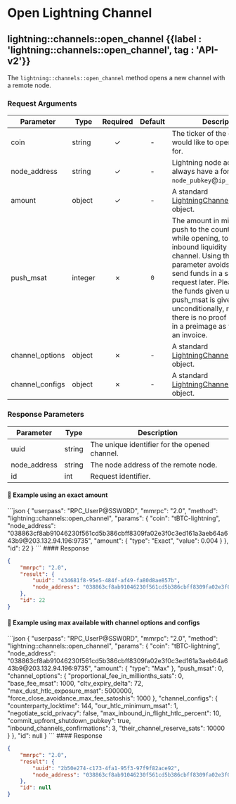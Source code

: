 
# Open Lightning Channel

## lightning::channels::open\_channel {{label : 'lightning::channels::open_channel', tag : 'API-v2'}}

The `lightning::channels::open_channel` method opens a new channel with a remote node.

### Request Arguments

| Parameter        | Type    | Required | Default | Description                                                                                                                                                                                                                                                                                                                                                                |
| ---------------- | ------- | :------: | :-----: | -------------------------------------------------------------------------------------------------------------------------------------------------------------------------------------------------------------------------------------------------------------------------------------------------------------------------------------------------------------------------- |
| coin             | string  |     ✓    |    -    | The ticker of the coin you would like to open a channel for.                                                                                                                                                                                                                                                                                                               |
| node\_address    | string  |     ✓    |    -    | Lightning node addresses always have a format of `node_pubkey`@`ip_address`:`port`.                                                                                                                                                                                                                                                                                        |
| amount           | object  |     ✓    |    -    | A standard [LightningChannelAmount](/komodo-defi-framework/api/common_structures/lightning/#lightning-channel-amount) object.                                                                                                                                                                                                                                              |
| push\_msat       | integer |     ✗    |   `0`   | The amount in millisatoshi to push to the counterparty while opening, to create inbound liquidity for the channel. Using the `push_msat` parameter avoids having to send funds in a separate request later. Please note that the funds given using push\_msat is given unconditionally, meaning that there is no proof of payment in a preimage as with paying an invoice. |
| channel\_options | object  |     ✗    |    -    | A standard [LightningChannelOptions](/komodo-defi-framework/api/common_structures/lightning/#lightning-channel-options) object.                                                                                                                                                                                                                                            |
| channel\_configs | object  |     ✗    |    -    | A standard [LightningChannelConfig](/komodo-defi-framework/api/common_structures/lightning/#lightning-channel-config) object.                                                                                                                                                                                                                                              |

### Response Parameters

| Parameter     | Type   | Description                                   |
| ------------- | ------ | --------------------------------------------- |
| uuid          | string | The unique identifier for the opened channel. |
| node\_address | string | The node address of the remote node.          |
| id            | int    | Request identifier.                           |

#### 📌 Example using an exact amount

<CodeGroup title="Open Channel (Exact Amount)" tag="POST" label="open_channel" mm2MethodDecorate="true">
  ```json
  {
    "userpass": "RPC_UserP@SSW0RD",
    "mmrpc": "2.0",
    "method": "lightning::channels::open_channel",
    "params": {
      "coin": "tBTC-lightning",
      "node_address": "038863cf8ab91046230f561cd5b386cbff8309fa02e3f0c3ed161a3aeb64a643b9@203.132.94.196:9735",
      "amount": {
        "type": "Exact",
        "value": 0.004
      }
    },
    "id": 22
  }
  ```
</CodeGroup>

<CollapsibleSection expandedText="Hide Response" collapsedText="Show Response">
  #### Response

  ```json
  {
      "mmrpc": "2.0",
      "result": {
          "uuid": "434681f8-95e5-484f-af49-fa80d8ae857b",
          "node_address": "038863cf8ab91046230f561cd5b386cbff8309fa02e3f0c3ed161a3aeb64a643b9@233.112.95.142:9735"
      },
      "id": 22
  }
  ```
</CollapsibleSection>

#### 📌 Example using max available with channel options and configs

<CodeGroup title="Open Channel (Max Amount with Options)" tag="POST" label="open_channel" mm2MethodDecorate="true">
  ```json
  {
    "userpass": "RPC_UserP@SSW0RD",
    "mmrpc": "2.0",
    "method": "lightning::channels::open_channel",
    "params": {
      "coin": "tBTC-lightning",
      "node_address": "038863cf8ab91046230f561cd5b386cbff8309fa02e3f0c3ed161a3aeb64a643b9@203.132.94.196:9735",
      "amount": {
        "type": "Max"
      },
      "push_msat": 0,
      "channel_options": {
        "proportional_fee_in_millionths_sats": 0,
        "base_fee_msat": 1000,
        "cltv_expiry_delta": 72,
        "max_dust_htlc_exposure_msat": 5000000,
        "force_close_avoidance_max_fee_satoshis": 1000
      },
      "channel_configs": {
        "counterparty_locktime": 144,
        "our_htlc_minimum_msat": 1,
        "negotiate_scid_privacy": false,
        "max_inbound_in_flight_htlc_percent": 10,
        "commit_upfront_shutdown_pubkey": true,
        "inbound_channels_confirmations": 3,
        "their_channel_reserve_sats": 10000
      }
    },
    "id": null
  }
  ```
</CodeGroup>

<CollapsibleSection expandedText="Hide Response" collapsedText="Show Response">
  #### Response

  ```json
  {
      "mmrpc": "2.0",
      "result": {
          "uuid": "2b50e274-c173-4fa1-95f3-97f9f82ace92",
          "node_address": "038863cf8ab91046230f561cd5b386cbff8309fa02e3f0c3ed161a3aeb64a643b9@203.132.94.196:9735"
      },
      "id": null
  }
  ```
</CollapsibleSection>
